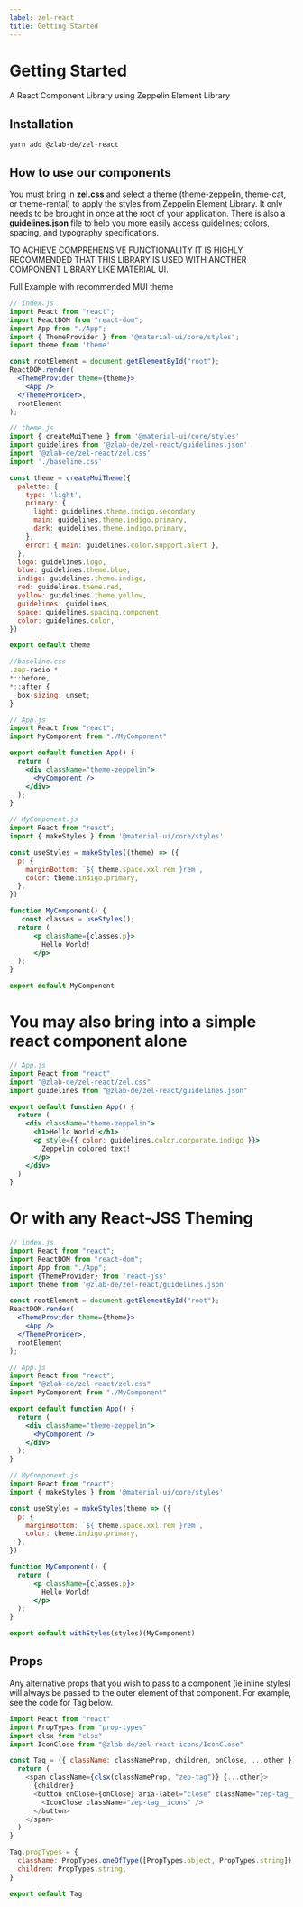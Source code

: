 ```yaml
---
label: zel-react
title: Getting Started
---
```



# Getting Started

A React Component Library using Zeppelin Element Library

<DownloadContainer>
  <DownloadFile
    title="NPM: @zlab-de/zel-react"
    href="https://www.npmjs.com/package/@zlab-de/zel-react"
    download=""
    variant="npm"
    ariaLabel="npm"
  />

</DownloadContainer>

## Installation

```
yarn add @zlab-de/zel-react
```

## How to use our components

You must bring in **zel.css** and select a theme (theme-zeppelin, theme-cat, or theme-rental) to apply the styles from Zeppelin Element Library. It only needs to be brought in once at the root of your application. There is also a **guidelines.json** file to help you more easily access guidelines; colors, spacing, and typography specifications.

TO ACHIEVE COMPREHENSIVE FUNCTIONALITY IT IS HIGHLY RECOMMENDED THAT THIS LIBRARY IS USED WITH ANOTHER COMPONENT LIBRARY LIKE MATERIAL UI.

Full Example with recommended MUI theme

```jsx
// index.js
import React from "react";
import ReactDOM from "react-dom";
import App from "./App";
import { ThemeProvider } from "@material-ui/core/styles";
import theme from 'theme'

const rootElement = document.getElementById("root");
ReactDOM.render(
  <ThemeProvider theme={theme}>
    <App />
  </ThemeProvider>,
  rootElement
);

// theme.js
import { createMuiTheme } from '@material-ui/core/styles'
import guidelines from '@zlab-de/zel-react/guidelines.json'
import '@zlab-de/zel-react/zel.css'
import './baseline.css'

const theme = createMuiTheme({
  palette: {
    type: 'light',
    primary: {
      light: guidelines.theme.indigo.secondary,
      main: guidelines.theme.indigo.primary,
      dark: guidelines.theme.indigo.primary,
    },
    error: { main: guidelines.color.support.alert },
  },
  logo: guidelines.logo,
  blue: guidelines.theme.blue,
  indigo: guidelines.theme.indigo,
  red: guidelines.theme.red,
  yellow: guidelines.theme.yellow,
  guidelines: guidelines,
  space: guidelines.spacing.component,
  color: guidelines.color,
})

export default theme

//baseline.css
.zep-radio *,
*::before,
*::after {
  box-sizing: unset;
}

// App.js
import React from "react";
import MyComponent from "./MyComponent"

export default function App() {
  return (
    <div className="theme-zeppelin">
      <MyComponent />
    </div>
  );
}

// MyComponent.js
import React from "react";
import { makeStyles } from '@material-ui/core/styles'

const useStyles = makeStyles((theme) => ({
  p: {
    marginBottom: `${ theme.space.xxl.rem }rem`,
    color: theme.indigo.primary,
  },
})

function MyComponent() {
   const classes = useStyles();
  return (
      <p className={classes.p}>
        Hello World!
      </p>
  );
}

export default MyComponent
```

# You may also bring into a simple react component alone

```jsx
// App.js
import React from "react"
import "@zlab-de/zel-react/zel.css"
import guidelines from "@zlab-de/zel-react/guidelines.json"

export default function App() {
  return (
    <div className="theme-zeppelin">
      <h1>Hello World!</h1>
      <p style={{ color: guidelines.color.corporate.indigo }}>
        Zeppelin colored text!
      </p>
    </div>
  )
}
```

# Or with any React-JSS Theming

```jsx
// index.js
import React from "react";
import ReactDOM from "react-dom";
import App from "./App";
import {ThemeProvider} from 'react-jss'
import theme from '@zlab-de/zel-react/guidelines.json'

const rootElement = document.getElementById("root");
ReactDOM.render(
  <ThemeProvider theme={theme}>
    <App />
  </ThemeProvider>,
  rootElement
);

// App.js
import React from "react";
import "@zlab-de/zel-react/zel.css"
import MyComponent from "./MyComponent"

export default function App() {
  return (
    <div className="theme-zeppelin">
      <MyComponent />
    </div>
  );
}

// MyComponent.js
import React from "react";
import { makeStyles } from '@material-ui/core/styles'

const useStyles = makeStyles(theme => ({
  p: {
    marginBottom: `${ theme.space.xxl.rem }rem`,
    color: theme.indigo.primary,
  },
})

function MyComponent() {
  return (
      <p className={classes.p}>
        Hello World!
      </p>
  );
}

export default withStyles(styles)(MyComponent)
```

## Props

Any alternative props that you wish to pass to a component (ie inline styles) will always be passed to the outer element of that component. For example, see the code for Tag below.

```js
import React from "react"
import PropTypes from "prop-types"
import clsx from "clsx"
import IconClose from "@zlab-de/zel-react-icons/IconClose"

const Tag = ({ className: classNameProp, children, onClose, ...other }) => {
  return (
    <span className={clsx(classNameProp, "zep-tag")} {...other}>
      {children}
      <button onClose={onClose} aria-label="close" className="zep-tag__button">
        <IconClose className="zep-tag__icons" />
      </button>
    </span>
  )
}

Tag.propTypes = {
  className: PropTypes.oneOfType([PropTypes.object, PropTypes.string]),
  children: PropTypes.string,
}

export default Tag
```
